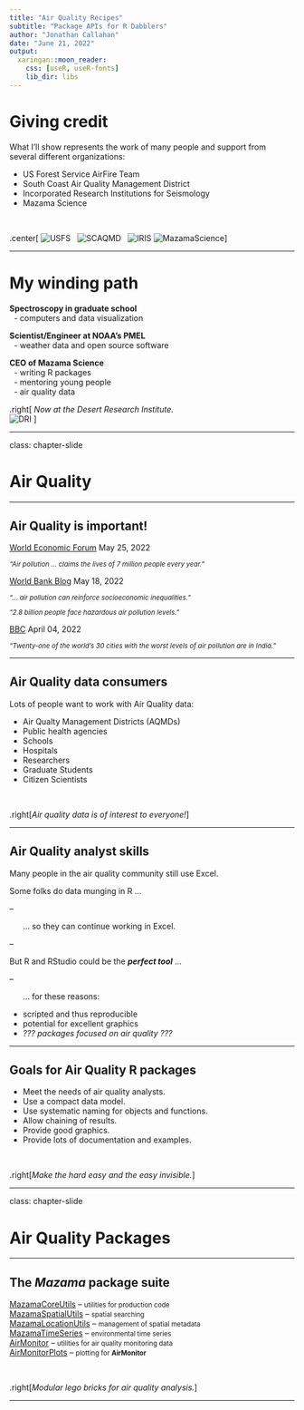 ```yaml
---
title: "Air Quality Recipes"
subtitle: "Package APIs for R Dabblers"
author: "Jonathan Callahan"
date: "June 21, 2022"
output:
  xaringan::moon_reader:
    css: [useR, useR-fonts]
    lib_dir: libs
---
```


# Giving credit

What I'll show represents the work of many people and support from several 
different organizations:

* US Forest Service AirFire Team
* South Coast Air Quality Management District
* Incorporated Research Institutions for Seismology
* Mazama Science

&nbsp;

.center[
  ![USFS](images/USFS_logo.png) &nbsp;
  ![SCAQMD](images/SCAQMD_logo.jpg) &nbsp;
  ![IRIS](images/IRIS_logo.png)
  ![MazamaScience](images/MazamaScience_logo.png)
]

---

# My winding path

**Spectroscopy in graduate school**<br>
&nbsp; - computers and data visualization

**Scientist/Engineer at NOAA's PMEL**<br>
&nbsp; - weather data and open source software

**CEO of Mazama Science**<br>
&nbsp; - writing R packages<br>
&nbsp; - mentoring young people<br>
&nbsp; - air quality data

.right[ 
  _Now at the Desert Research Institute._<br>
  ![DRI](images/DRI_logo.png) 
]

---

class: chapter-slide

# Air Quality

---

## Air Quality is important!

[World Economic Forum](https://www.weforum.org/agenda/2022/05/air-pollution-killing-millions-how-can-we-tackle/) May 25, 2022

<p style="font-size: smaller; font-style: italic;">
  "Air pollution ... claims the lives of 7 million people every year."
</p>

[World Bank Blog](https://blogs.worldbank.org/developmenttalk/air-pollution-kills-evidence-global-analysis-exposure-and-poverty) May 18, 2022

<p style="font-size: smaller; font-style: italic;">
  "... air pollution can reinforce socioeconomic inequalities."
</p>

<p style="font-size: smaller; font-style: italic;">
  "2.8 billion people face hazardous air pollution levels."
</p>

[BBC](https://www.bbc.com/future/article/20220405-the-fungi-cleaning-new-delhis-air#:~:text=Twenty%2Done%20of%20the%20world's,toxic%20air%20in%20the%20country.) April 04, 2022

<p style="font-size: smaller; font-style: italic;">
  "Twenty-one of the world's 30 cities with the worst levels of air pollution are in India."
</p>

---

## Air Quality data consumers

Lots of people want to work with Air Quality data:

* Air Qualty Management Districts (AQMDs)
* Public health agencies
* Schools
* Hospitals
* Researchers
* Graduate Students
* Citizen Scientists

&nbsp;

.right[_Air quality data is of interest to everyone!_]

---

## Air Quality analyst skills

Many people in the air quality community still use Excel.

Some folks do data munging in R ...

--

&nbsp; &nbsp; &nbsp; ... so they can continue working in Excel.

--

But R and RStudio could be the _**perfect tool**_ ...

--

&nbsp; &nbsp; &nbsp; ... for these reasons:

* scripted and thus reproducible
* potential for excellent graphics
* _??? packages focused on air quality ???_


---

## Goals for Air Quality R packages

* Meet the needs of air quality analysts.
* Use a compact data model.
* Use systematic naming for objects and functions.
* Allow chaining of results.
* Provide good graphics.
* Provide lots of documentation and examples.

&nbsp;

.right[_Make the hard easy and the easy invisible._]

---

class: chapter-slide

# Air Quality Packages

---

## The _Mazama_ package suite

[MazamaCoreUtils](https://mazamascience.github.io/MazamaCoreUtils/)
-- <span style="font-size: smaller;">utilities for production code</span> <br>
[MazamaSpatialUtils](http://mazamascience.github.io/MazamaSpatialUtils/) 
-- <span style="font-size: smaller;">spatial searching</span> <br>
[MazamaLocationUtils](http://mazamascience.github.io/MazamaLocationUtils/) 
-- <span style="font-size: smaller;">management of spatial metadata</span> <br>
[MazamaTimeSeries](http://mazamascience.github.io/MazamaTimeSeries/) 
-- <span style="font-size: smaller;">environmental time series</span> <br>
[AirMonitor](http://mazamascience.github.io/AirMonitor/) 
-- <span style="font-size: smaller;">utilities for air quality monitoring data</span> <br>
[AirMonitorPlots](http://mazamascience.github.io/AirMonitorPlots/) 
-- <span style="font-size: smaller;">plotting for <b>AirMonitor</b></span>

&nbsp;

.right[_Modular lego bricks for air quality analysis._]

---


